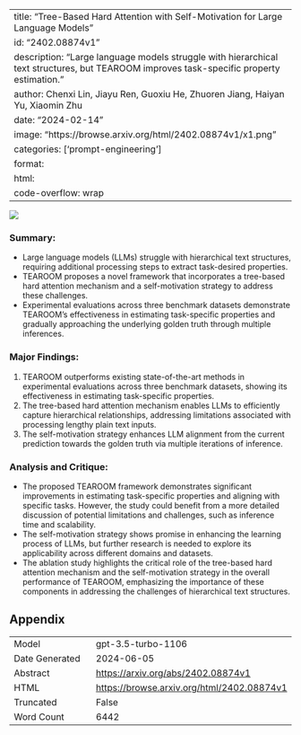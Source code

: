 
---
title: "Tree-Based Hard Attention with Self-Motivation for Large Language Models"
id: "2402.08874v1"
description: "Large language models struggle with hierarchical text structures, but TEAROOM improves task-specific property estimation."
author: Chenxi Lin, Jiayu Ren, Guoxiu He, Zhuoren Jiang, Haiyan Yu, Xiaomin Zhu
date: "2024-02-14"
image: "https://browse.arxiv.org/html/2402.08874v1/x1.png"
categories: ['prompt-engineering']
format:
  html:
    code-overflow: wrap
---

![](https://browse.arxiv.org/html/2402.08874v1/x1.png)

### **Summary:**
- Large language models (LLMs) struggle with hierarchical text structures, requiring additional processing steps to extract task-desired properties.
- TEAROOM proposes a novel framework that incorporates a tree-based hard attention mechanism and a self-motivation strategy to address these challenges.
- Experimental evaluations across three benchmark datasets demonstrate TEAROOM's effectiveness in estimating task-specific properties and gradually approaching the underlying golden truth through multiple inferences.

### **Major Findings:**
1. TEAROOM outperforms existing state-of-the-art methods in experimental evaluations across three benchmark datasets, showing its effectiveness in estimating task-specific properties.
2. The tree-based hard attention mechanism enables LLMs to efficiently capture hierarchical relationships, addressing limitations associated with processing lengthy plain text inputs.
3. The self-motivation strategy enhances LLM alignment from the current prediction towards the golden truth via multiple iterations of inference.

### **Analysis and Critique:**
- The proposed TEAROOM framework demonstrates significant improvements in estimating task-specific properties and aligning with specific tasks. However, the study could benefit from a more detailed discussion of potential limitations and challenges, such as inference time and scalability.
- The self-motivation strategy shows promise in enhancing the learning process of LLMs, but further research is needed to explore its applicability across different domains and datasets.
- The ablation study highlights the critical role of the tree-based hard attention mechanism and the self-motivation strategy in the overall performance of TEAROOM, emphasizing the importance of these components in addressing the challenges of hierarchical text structures.

## Appendix

|          |          |
|----------|----------|
| Model     | gpt-3.5-turbo-1106       |
| Date Generated     | 2024-06-05       |
| Abstract | [https://arxiv.org/abs/2402.08874v1](https://arxiv.org/abs/2402.08874v1)        |
| HTML     | [https://browse.arxiv.org/html/2402.08874v1](https://browse.arxiv.org/html/2402.08874v1)       |
| Truncated       | False       |
| Word Count       | 6442       |
